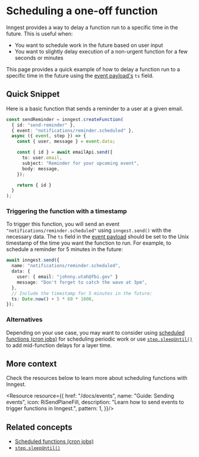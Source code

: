 

# Scheduling a one-off function

Inngest provides a way to delay a function run to a specific time in the future. This is useful when:

* You want to schedule work in the future based on user input
* You want to slightly delay execution of a non-urgent function for a few seconds or minutes

This page provides a quick example of how to delay a function run to a specific time in the future using the [event payload's](/docs/events#event-payload-format) `ts` field.

## Quick Snippet

Here is a basic function that sends a reminder to a user at a given email.

```typescript
const sendReminder = inngest.createFunction(
  { id: "send-reminder" },
  { event: "notifications/reminder.scheduled" },
  async ({ event, step }) => {
    const { user, message } = event.data;

    const { id } = await emailApi.send({
      to: user.email,
      subject: "Reminder for your upcoming event",
      body: message,
    });

    return { id }
  }
);
```

### Triggering the function with a timestamp

To trigger this function, you will send an event `"notifications/reminder.scheduled"` using `inngest.send()` with the necessary data. The `ts` field in the [event payload](/docs/events#event-payload-format) should be set to the Unix timestamp of the time you want the function to run. For example, to schedule a reminder for 5 minutes in the future:

```typescript
await inngest.send({
  name: "notifications/reminder.scheduled",
  data: {
    user: { email: "johnny.utah@fbi.gov" }
    message: "Don't forget to catch the wave at 3pm",
  },
  // Include the timestamp for 5 minutes in the future:
  ts: Date.now() + 5 * 60 * 1000,
});
```

### Alternatives

Depending on your use case, you may want to consider using [scheduled functions (cron jobs)](/docs/guides/scheduled-functions) for scheduling periodic work or use [`step.sleepUntil()`](/docs/reference/functions/step-sleep-until) to add mid-function delays for a layer time.

## More context

Check the resources below to learn more about scheduling functions with Inngest.

<ResourceGrid cols={2}>

<Resource resource={{
  href: "/docs/events",
  name: "Guide: Sending events",
  icon: RiSendPlaneFill,
  description: "Learn how to send events to trigger functions in Inngest.",
  pattern: 1,
}}/>

</ResourceGrid>

## Related concepts

- [Scheduled functions (cron jobs)](/docs/guides/scheduled-functions)
- [`step.sleepUntil()`](/docs/reference/functions/step-sleep-until)

